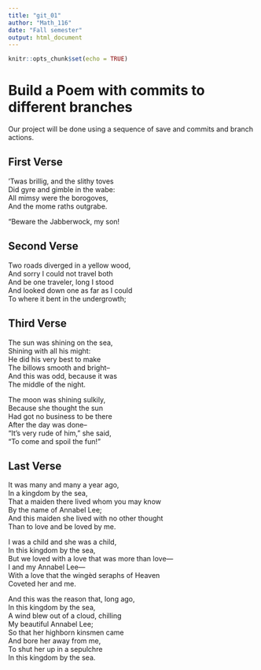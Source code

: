 ---
title: "git_01"
author: "Math_116"
date: "Fall semester"
output: html_document
---

```{r setup, include=FALSE}
knitr::opts_chunk$set(echo = TRUE)
```
# Build a Poem with commits to different branches
Our project will be done using a sequence of save and commits and branch actions.
<!-- Do not modify or change any text in "!--" bracketed areas such as this --- these are instructions to
you, if you change any of this the git program will notice it and compromise your git merging strategy !-->

## First Verse 
<!--Put the first five lines of a poem by Lewis Carrol in this section!-->

’Twas brillig, and the slithy toves   
      Did gyre and gimble in the wabe:   
All mimsy were the borogoves,   
      And the mome raths outgrabe.   

“Beware the Jabberwock, my son! 

## Second Verse
<!--Put the first five lines of a poem by Robert Frost here!-->

Two roads diverged in a yellow wood,  
And sorry I could not travel both  
And be one traveler, long I stood  
And looked down one as far as I could  
To where it bent in the undergrowth;

## Third Verse
<!--Put the first two verses of The Walrus and the Carpenter here!-->

The sun was shining on the sea,  
Shining with all his might:  
He did his very best to make  
The billows smooth and bright--  
And this was odd, because it was  
The middle of the night.  

The moon was shining sulkily,  
Because she thought the sun  
Had got no business to be there  
After the day was done--  
"It's very rude of him," she said,  
"To come and spoil the fun!"  

## Last Verse
<!--Put a short poem of your choice 8-20 lines,here!-->

It was many and many a year ago,   
   In a kingdom by the sea,   
That a maiden there lived whom you may know   
   By the name of Annabel Lee;   
And this maiden she lived with no other thought   
   Than to love and be loved by me.   

I was a child and she was a child,   
   In this kingdom by the sea,   
But we loved with a love that was more than love—   
   I and my Annabel Lee—   
With a love that the wingèd seraphs of Heaven   
   Coveted her and me.   

And this was the reason that, long ago,   
   In this kingdom by the sea,   
A wind blew out of a cloud, chilling   
   My beautiful Annabel Lee;   
So that her highborn kinsmen came   
   And bore her away from me,   
To shut her up in a sepulchre   
   In this kingdom by the sea.   
